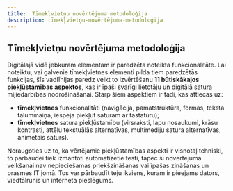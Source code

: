 ```yaml
---
title:  Tīmekļvietņu novērtējuma metodoloģija
description: tīmekļvietņu-novērtējuma-metodoloģija
---
```


## Tīmekļvietņu novērtējuma metodoloģija

Digitālajā vidē jebkuram elementam ir paredzēta noteikta funkcionalitāte. Lai noteiktu, vai galvenie tīmekļvietnes elementi pilda tiem paredzētās funkcijas, šīs vadlīnijas paredz veikt to izvērtēšanu **11 būtiskākajos piekļūstamības aspektos**, kas ir īpaši svarīgi lietotāju un digitālā satura mijiedarbības nodrošināšanai. Starp šiem aspektiem ir tādi, kas attiecas uz:

- **tīmekļvietnes** funkcionalitāti (navigācija, pamatstruktūra, formas, teksta tālummaiņa, iespēja piekļūt saturam ar tastatūru);
- **tīmekļvietnes** satura piekļūstamību (virsraksti, lapu nosaukumi, krāsu kontrasti, attēlu tekstuālās alternatīvas, multimediju satura alternatīvas, animētais saturs).

Neraugoties uz to, ka vērtējamie piekļūstamības aspekti ir visnotaļ tehniski, to pārbaudei tiek izmantoti automatizētie testi, tāpēc šī novērtējuma veikšanai nav nepieciešamas priekšzināšanas vai īpašas zināšanas un prasmes IT jomā. Tos var pārbaudīt teju ikviens, kuram ir pieejams dators, viedtālrunis un interneta pieslēgums.
